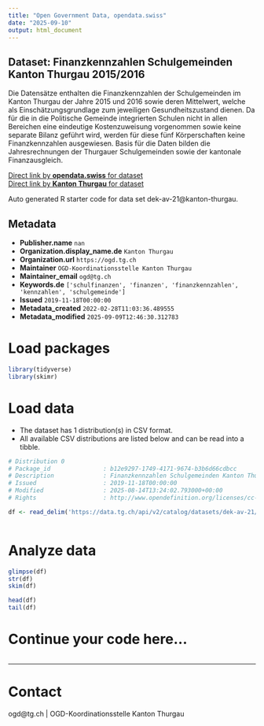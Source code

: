 ```yaml
---
title: "Open Government Data, opendata.swiss"
date: "2025-09-10"
output: html_document
---
```


## Dataset: Finanzkennzahlen Schulgemeinden Kanton Thurgau 2015/2016

Die Datensätze enthalten die Finanzkennzahlen der Schulgemeinden im Kanton Thurgau der Jahre 2015 und 2016 sowie deren Mittelwert, welche als Einschätzungsgrundlage zum jeweiligen Gesundheitszustand dienen. Da für die in die Politische Gemeinde integrierten Schulen nicht in allen Bereichen eine eindeutige Kostenzuweisung vorgenommen sowie keine separate Bilanz geführt wird, werden für diese fünf Körperschaften keine Finanzkennzahlen ausgewiesen. Basis für die Daten bilden die Jahresrechnungen der Thurgauer Schulgemeinden sowie der kantonale Finanzausgleich.

[Direct link by **opendata.swiss** for dataset](https://opendata.swiss/de/dataset/finanzkennzahlen-schulgemeinden-kanton-thurgau-2015-2016)<br>
[Direct link by **Kanton Thurgau** for dataset](https://data.tg.ch/explore/dataset/dek-av-21/)

Auto generated R starter code for data set dek-av-21@kanton-thurgau.

## Metadata

- **Publisher.name** `nan`
- **Organization.display_name.de** `Kanton Thurgau`
- **Organization.url** `https://ogd.tg.ch`
- **Maintainer** `OGD-Koordinationsstelle Kanton Thurgau`
- **Maintainer_email** `ogd@tg.ch`
- **Keywords.de** `['schulfinanzen', 'finanzen', 'finanzkennzahlen', 'kennzahlen', 'schulgemeinde']`
- **Issued** `2019-11-18T00:00:00`
- **Metadata_created** `2022-02-28T11:03:36.489555`
- **Metadata_modified** `2025-09-09T12:46:30.312783`


# Load packages

```r

library(tidyverse)
library(skimr)

```

# Load data

-   The dataset has 1 distribution(s) in CSV format.
-   All available CSV distributions are listed below and can be read into a tibble.

```r

# Distribution 0
# Package_id               : b12e9297-1749-4171-9674-b3b6d66cdbcc
# Description              : Finanzkennzahlen Schulgemeinden Kanton Thurgau 2015/2016 (csv)
# Issued                   : 2019-11-18T00:00:00
# Modified                 : 2025-08-14T13:24:02.793000+00:00
# Rights                   : http://www.opendefinition.org/licenses/cc-by/

df <- read_delim('https://data.tg.ch/api/v2/catalog/datasets/dek-av-21/exports/csv?use_labels=true')



```

# Analyze data

```r

glimpse(df)
str(df)
skim(df)

head(df)
tail(df)

```

# Continue your code here...

```r

```

------------------------------------------------------------------------

# Contact

ogd@tg.ch | OGD-Koordinationsstelle Kanton Thurgau
